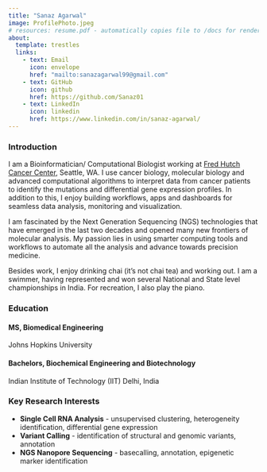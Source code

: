 ```yaml
---
title: "Sanaz Agarwal"
image: ProfilePhoto.jpeg
# resources: resume.pdf - automatically copies file to /docs for rendering
about:
  template: trestles
  links:
    - text: Email
      icon: envelope
      href: "mailto:sanazagarwal99@gmail.com"
    - text: GitHub
      icon: github
      href: https://github.com/Sanaz01
    - text: LinkedIn
      icon: linkedin
      href: https://www.linkedin.com/in/sanaz-agarwal/
---
```


### Introduction

I am a Bioinformatician/ Computational Biologist working at [Fred Hutch Cancer Center](https://www.fredhutch.org/), Seattle, WA. I use cancer biology, molecular biology and advanced computational algorithms to interpret data from cancer patients to identify the mutations and differential gene expression profiles. In addition to this, I enjoy building workflows, apps and dashboards for seamless data analysis, monitoring and visualization.

I am fascinated by the Next Generation Sequencing (NGS) technologies that have emerged in the last two decades and opened many new frontiers of molecular analysis. My passion lies in using smarter computing tools and workflows to automate all the analysis and advance towards precision medicine.

Besides work, I enjoy drinking chai (it's not chai tea) and working out. I am a swimmer, having represented and won several National and State level championships in India. For recreation, I also play the piano.

### Education

#### MS, Biomedical Engineering

Johns Hopkins University

#### Bachelors, Biochemical Engineering and Biotechnology

Indian Institute of Technology (IIT) Delhi, India

### Key Research Interests

-   **Single Cell RNA Analysis** - unsupervised clustering, heterogeneity identification, differential gene expression
-   **Variant Calling** - identification of structural and genomic variants, annotation
-   **NGS Nanopore Sequencing** - basecalling, annotation, epigenetic marker identification
